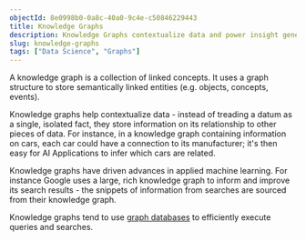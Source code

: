 ```yaml
---
objectId: 8e0998b0-0a8c-40a0-9c4e-c50846229443
title: Knowledge Graphs
description: Knowledge Graphs contextualize data and power insight generation.
slug: knowledge-graphs
tags: ["Data Science", "Graphs"]
---
```


A knowledge graph is a collection of linked concepts. It uses a graph structure to store semantically linked entities (e.g. objects, concepts, events).

Knowledge graphs help contextualize data - instead of treading a datum as a single, isolated fact, they store information on its relationship to other pieces of data. For instance, in a knowledge graph containing information on cars, each car could have a connection to its manufacturer; it's then easy for AI Applications to infer which cars are related.

Knowledge graphs have driven advances in applied machine learning. For instance Google uses a large, rich knowledge graph to inform and improve its search results - the snippets of information from searches are sourced from their knowledge graph.

Knowledge graphs tend to use [graph databases](https://hash.ai/glossary/graph-databases) to efficiently execute queries and searches.

